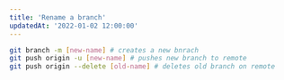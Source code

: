 ```yaml
---
title: 'Rename a branch'
updatedAt: '2022-01-02 12:00:00'
---
```


```bash
git branch -m [new-name] # creates a new bnrach
git push origin -u [new-name] # pushes new branch to remote
git push origin --delete [old-name] # deletes old branch on remote
```
